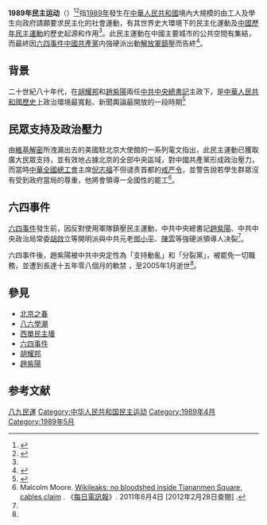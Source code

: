 {{about|1989年中国内地发生的政治运动概述|该民主运动的详细信息|六四事件|当年6月4日的暴力镇压|六四清场}}
{{expand|time=2016-05-16T11:38:18+00:00}}
'''1989年民主运动'''（{{lang-en|The 1989 democracy movement in China or China's democracy movement 1989}}）<ref name="Martin1990">{{cite book|author=Helmut Martin|title=Origins and consequences of China's democracy movement 1989: social and cultural criticism in the PRC|url=http://books.google.com/books?id=4xw7AAAAMAAJ|year=1990|publisher=Bundesinstitut für Ostwissenschaftliche und Internationale Studien|access-date=2013-12-21|archive-date=2014-01-11|archive-url=https://web.archive.org/web/20140111141744/http://books.google.com/books?id=4xw7AAAAMAAJ|dead-url=no}}</ref><ref name="Tong1994">{{cite book|author=James Tong|title=The 1989 democracy movement in China: a preliminary spatial analysis|url=http://books.google.com/books?id=U7K6AAAAIAAJ|year=1994|publisher=Hong Kong Institute of Asia-Pacific Studies, The Chinese University of Hong Kong|isbn=978-962-441-709-8|access-date=2013-12-21|archive-date=2014-01-11|archive-url=https://web.archive.org/web/20140111115541/http://books.google.com/books?id=U7K6AAAAIAAJ|dead-url=no}}</ref>指[[1989年|1989年]]發生在[[中華人民共和國|中華人民共和國]]境內大規模的由工人及學生向政府請願要求民主化的社會運動，有其世界史大環境下的民主化運動及[[中華人民共和國民主運動|中國歷年民主運動]]的歷史起源和作用<ref name="Martin1990"/>。此民主運動在中國主要城市的公共空間有集結，而最終因[[六四事件|六四事件]][[中國共產黨|中國共產黨]]内強硬派出動[[中國人民解放軍|解放軍]][[六四清場|鎮壓]]而告終<ref name="Langley2009">{{cite book|author=Andrew Langley|title=Tiananmen Square: Massacre Crushes China's Democracy Movement|url=http://books.google.com/books?id=1tU90qvym94C|date=1 January 2009|publisher=Capstone|isbn=978-0-7565-4101-9|access-date=2013-12-21|archive-date=2014-01-11|archive-url=https://web.archive.org/web/20140111144333/http://books.google.com/books?id=1tU90qvym94C|dead-url=no}}</ref>。

==背景==
二十世紀八十年代，在[[胡耀邦|胡耀邦]]和[[趙紫陽|趙紫陽]]兩任[[中国共产党中央委员会总书记|中共中央總書記]]主政下，是[[中華人民共和國歷史|中華人民共和國歷史]]上政治環境最寬鬆、新聞輿論最開放的一段時期<ref name="趙紫陽吳國光2006">{{cite book|author1=趙紫陽|author2=吳國光|author3=張偉國|coauthors=鮑樸|title=紫陽千古: 趙紫陽紀念文集. 續編|url=http://books.google.com/books?id=cksLAQAAMAAJ|year=2006|publisher=太平洋世紀出版社|isbn=978-962-8274-38-3|quote=六四是他們政治生涯的分水嶺。六四事件後,趙紫陽被黨中央定性爲"支持動亂"和" 分裂黨"。... 政治環境最爲寬鬆、新聞輿論最爲開放的時期,提出了中共歷史上最具 前瞻性、 張良說,在 1989 年民主運動中, 創造性、充滿民主政治色彩的政治體制改革 藍圖。  (第 242 頁) 張良說,在 1989 年民主運動中,趙紫陽自始至終强調"冷靜、理智、克制,在民主與法制 的軌道上解决問題" ,自始至終反對以武力 ... 張良研判,當前的中共中央領導層不可能 一厢情願地按照他們 9 己的"既定方針"處理趙紫陽逝世事件, 1989 年的六四事件, ... (第 243 頁) 第二,他在六四悲劇中堅守和平立場,以及在因此而遭遇的十五年零八個月的軟禁中 拒絕妥協。這兩個 ... 這場悲劇的起點至少可以上溯到 1989 年的六四事件。因反對 軍隊鎮壓民主運動,趙紫陽在那場政治危機中與鄧小平等傳統領導人决裂。(第 319 頁)|access-date=2013-12-21|archive-date=2014-01-11|archive-url=https://web.archive.org/web/20140111152937/http://books.google.com/books?id=cksLAQAAMAAJ|dead-url=no}}</ref>

==民眾支持及政治壓力==
由[[維基解密|維基解密]]所洩漏出去的美國駐北京大使館的一系列電文指出，此民主運動已獲取廣大民眾支持，並有效地占據北京的全部中央區域，對中國共產黨形成政治壓力，而當時[[中華全國總工會|中華全國總工會]]主席[[倪志福|倪志福]]不但谴责首都的[[六四戒嚴|戒严令]]，並警告說若學生群眾沒有受到政府當局的尊重，他將會領導一全國性的罷工<ref>Malcolm Moore. [http://www.telegraph.co.uk/news/worldnews/wikileaks/8555142/Wikileaks-no-bloodshed-inside-Tiananmen-Square-cables-claim.html Wikileaks: no bloodshed inside Tiananmen Square, cables claim] {{Wayback|url=http://www.telegraph.co.uk/news/worldnews/wikileaks/8555142/Wikileaks-no-bloodshed-inside-Tiananmen-Square-cables-claim.html |date=20201215115709 }}. 《[[每日電訊報|每日電訊報]]》. 2011年6月4日 [2012年2月28日查閱] {{en}}.</ref>。

==六四事件==
{{main|六四事件}}
[[六四事件|六四事件]]發生前，因反對使用軍隊鎮壓民主運動，中共中央總書記[[趙紫陽|趙紫陽]]、中共中央政治局常委[[胡啟立|胡啟立]]等開明派與中共元老[[鄧小平|鄧小平]]、[[陳雲|陳雲]]等強硬派領導人决裂<ref name="趙紫陽吳國光2006"/>。

六四事件後，趙紫陽被中共中央定性為「支持動亂」和「分裂黨」，被罷免一切職務，並遭到長達十五年零八個月的軟禁 ，至2005年1月逝世<ref name="趙紫陽吳國光2006"/>。

==參見==
* [[北京之春|北京之春]]
* [[八六學潮|八六學潮]]
* [[西單民主墻|西單民主墻]]
* [[六四事件|六四事件]]
* [[胡耀邦|胡耀邦]]
* [[趙紫陽|趙紫陽]]

== 参考文献 ==
{{Reflist|30em}}

{{六四事件}}
[[Category:八九民運|]]
[[Category:中华人民共和国民主运动|Category:中华人民共和国民主运动]]
[[Category:1989年4月|Category:1989年4月]]
[[Category:1989年5月|Category:1989年5月]]